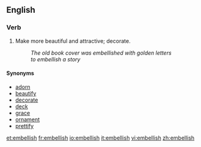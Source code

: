 ==English==
===Verb===
#Make more beautiful and attractive; decorate.
#:''The old book cover was embellished with golden letters''
#:''to embellish a story''
====Synonyms====
*[[adorn]]
*[[beautify]]
*[[decorate]]
*[[deck]]
*[[grace]]
*[[ornament]]
*[[prettify]]

[[et:embellish]]
[[fr:embellish]]
[[io:embellish]]
[[it:embellish]]
[[vi:embellish]]
[[zh:embellish]]
